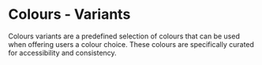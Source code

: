 
<Meta title="Tokens/Colours/Variants" />

# Colours - Variants
Colours variants are a predefined selection of colours that can be used when offering users a colour choice.
These colours are specifically curated for accessibility and consistency.

<ColorPalette>
  <ColorItem
    title="Teal"
    subtitle=""
    colors={{
      "text (mono-100)": "#eee",
      "background (teal-500)": "#0a766d",
      "background hover (teal-700)": "#07564f",
    }}
  />
  <ColorItem
    title="Grey"
    subtitle=""
    colors={{
      "text (mono-100)": "#eee",
      "background (grey-700)": "#8690A1",
      "background hover (grey-900)": "#7A8596",
    }}
  />
  <ColorItem
    title="Red"
    subtitle=""
    colors={{
      "text (mono-100)": "#eee",
      "background (red-500)": "#c92e2e",
      "background hover (red-700)": "#a22525",
    }}
  />
  <ColorItem
    title="Green"
    subtitle=""
    colors={{
      "text (mono-100)": "#eee",
      "background (green-500)": "#377845",
      "background hover (green-700)": "#2b5d36",
    }}
  />
  <ColorItem
    title="Blue"
    subtitle=""
    colors={{
      "text (mono-100)": "#eee",
      "background (blue-500)": "#18719e",
      "background hover (blue-700)": "#13597c",
    }}
  />
  <ColorItem
    title="Purple"
    subtitle=""
    colors={{
      "text (mono-100)": "#eee",
      "background (purple-500)": "#7855c8",
      "background hover (purple-700)": "#6245a4",
    }}
  />
  <ColorItem
    title="Pink"
    subtitle=""
    colors={{
      "text (mono-100)": "#eee",
      "background (pink-500)": "#b92971",
      "background hover (pink-700)": "#95205a",
    }}
  />
  <ColorItem
    title="Orange"
    subtitle=""
    colors={{
      "text (mono-900)": "#111",
      "background (orange-400)": "#e1762b",
      "background hover (orange-700)": "#a4551f",
    }}
  />
  <ColorItem
    title="Yellow"
    subtitle=""
    colors={{
      "text (mono-900)": "#111",
      "background (yellow-400)": "#fbbf24",
      "background hover (yellow-700)": "#b88c1b",
    }}
  />
</ColorPalette>
